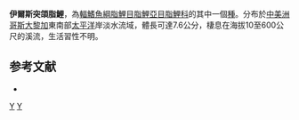 {{Speciesbox 
| taxon = Roeboides ilseae
| status = NE
| status_system = IUCN3.1
| authority =  [[Bussing|Bussing]], 1986
| synonyms = 
}}
'''伊爾斯突頜脂鯉'''，為[[輻鰭魚綱|輻鰭魚綱]][[脂鯉目|脂鯉目]][[脂鯉亞目|脂鯉亞目]][[脂鯉科|脂鯉科]]的其中一個[[種|種]]。分布於[[中美洲|中美洲]][[哥斯大黎加|哥斯大黎加]]東南部[[太平洋|太平洋]]岸淡水流域，體長可達7.6公分，棲息在海拔10至600公尺的溪流，生活習性不明。

==参考文献==
{{refbegin}}
*{{FishBase_species|genus=Roeboides|species=ilseae|year=2014|month=1}}
{{refend}}

{{Taxonbar|from=Q5519287}}

[[Category:突頜脂鯉屬|Y]]
[[Category:1986年描述的鱼类|Y]]


{{魚類小作品}}